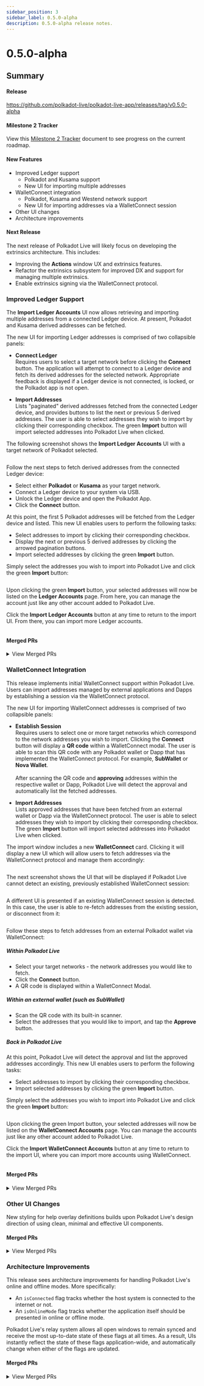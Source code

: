 ```yaml
---
sidebar_position: 3
sidebar_label: 0.5.0-alpha
description: 0.5.0-alpha release notes.
---
```



# 0.5.0-alpha

## Summary

#### Release

https://github.com/polkadot-live/polkadot-live-app/releases/tag/v0.5.0-alpha

#### Milestone 2 Tracker

View this [Milestone 2 Tracker](https://docs.google.com/spreadsheets/d/1OnDXC8sXcX6DqMHZxLTVo6zQuEkEuZgBTIZHfpDoXLg/edit?usp=sharing) document to see progress on the current roadmap.

#### New Features

- Improved Ledger support<br />
  - Polkadot and Kusama support<br />
  - New UI for importing multiple addresses
- WalletConnect integration<br />
  - Polkadot, Kusama and Westend network support<br />
  - New UI for importing addresses via a WalletConnect session
- Other UI changes
- Architecture improvements

#### Next Release

The next release of Polkadot Live will likely focus on developing the extrinsics architecture. This includes:

- Improving the __Actions__ window UX and extrinsics features.
- Refactor the extrinsics subsystem for improved DX and support for managing multiple extrinsics.
- Enable extrinsics signing via the WalletConnect protocol.

### Improved Ledger Support

The **Import Ledger Accounts** UI now allows retrieving and importing multiple addresses from a connected Ledger device. At present, Polkadot and Kusama derived addresses can be fetched.

The new UI for importing Ledger addresses is comprised of two collapsible panels:

-  **Connect Ledger**<br /> 
  Requires users to select a target network before clicking the **Connect** button. The application will attempt to connect to a Ledger device and fetch its derived addresses for the selected network. Appropriate feedback is displayed if a Ledger device is not connected, is locked, or the Polkadot app is not open.
  
- **Import Addresses**<br />
  Lists "paginated" derived addresses fetched from the connected Ledger device, and provides buttons to list the next or previous 5 derived addresses. The user is able to select addresses they wish to import by clicking their corresponding checkbox. The green **Import** button will import selected addresses into Polkadot Live when clicked.

The following screenshot shows the **Import Ledger Accounts** UI with a target network of Polkadot selected.

<Img url="/img/releases/0-5-0-alpha/ui-import-ledger-01.jpg" maxHeight="375px" />

Follow the next steps to fetch derived addresses from the connected Ledger device:
- Select either **Polkadot** or **Kusama** as your target network.
- Connect a Ledger device to your system via USB.
- Unlock the Ledger device and open the Polkadot App.
- Click the **Connect** button.

At this point, the first 5 Polkadot addresses will be fetched from the Ledger device and listed. This new UI enables users to perform the following tasks:
- Select addresses to import by clicking their corresponding checkbox.
- Display the next or previous 5 derived addresses by clicking the arrowed pagination buttons.
- Import selected addresses by clicking the green **Import** button.

Simply select the addresses you wish to import into Polkadot Live and click the green **Import** button:

<Img url="/img/releases/0-5-0-alpha/ui-import-ledger-02.jpg" maxHeight="525px" />

Upon clicking the green **Import** button, your selected addresses will now be listed on the **Ledger Accounts** page. From here, you can manage the account just like any other account added to Polkadot Live.

Click the **Import Ledger Accounts** button at any time to return to the import UI. From there, you can import more Ledger accounts.

<Img url="/img/releases/0-5-0-alpha/ui-import-ledger-03.jpg" maxHeight="375px" />

#### Merged PRs

<details>
  <summary>View Merged PRs</summary>
  -  [feat: improved ledger support 1 #758](https://github.com/polkadot-live/polkadot-live-app/pull/758)
      - [feat: ui layout for importing ledger addresses #759](https://github.com/polkadot-live/polkadot-live-app/pull/759)
      - [feat: fetching multiple ledger addresses #760](https://github.com/polkadot-live/polkadot-live-app/pull/760)
      - [feat: importing ledger addresses #761](https://github.com/polkadot-live/polkadot-live-app/pull/761)
      - [chore: ledger codebase refactor #762](https://github.com/polkadot-live/polkadot-live-app/pull/762)
      - [feat: ledger ui polish #763](https://github.com/polkadot-live/polkadot-live-app/pull/763)
</details>

### WalletConnect Integration

This release implements initial WalletConnect support within Polkadot Live. Users can import addresses managed by external applications and Dapps by establishing a session via the WalletConnect protocol.

The new UI for importing WalletConnect addresses is comprised of two collapsible panels:

-  **Establish Session**<br /> 
  Requires users to select one or more target networks which correspond to the network addresses you wish to import. Clicking the **Connect** button will display a **QR code** within a WalletConnect modal. The user is able to scan this QR code with any Polkadot wallet or Dapp that has implemented the WalletConnect protocol. For example, **SubWallet** or **Nova Wallet**.<br /><br />
  After scanning the QR code and **approving** addresses within the respective wallet or Dapp, Polkadot Live will detect the approval and automatically list the fetched addresses.
  
- **Import Addresses**<br />
  Lists approved addresses that have been fetched from an external wallet or Dapp via the WalletConnect protocol. The user is able to select addresses they wish to import by clicking their corresponding checkbox. The green **Import** button will import selected addresses into Polkadot Live when clicked.

The import window includes a new **WalletConnect** card. Clicking it will display a new UI which will allow users to fetch addresses via the WalletConnect protocol and manage them accordingly:

<Img url="/img/releases/0-5-0-alpha/ui-import-wc-01.jpg" maxHeight="375px" />

The next screenshot shows the UI that will be displayed if Polkadot Live cannot detect an existing, previously established WalletConnect session:

<Img url="/img/releases/0-5-0-alpha/ui-import-wc-02.jpg" maxHeight="445px" />

A different UI is presented if an existing WalletConnect session is detected. In this case, the user is able to re-fetch addresses from the existing session, or disconnect from it:

<Img url="/img/releases/0-5-0-alpha/ui-import-wc-03.jpg" maxHeight="375px" />

Follow these steps to fetch addresses from an external Polkadot wallet via WalletConnect:

##### Within Polkadot Live

- Select your target networks - the network addresses you would like to fetch.
- Click the **Connect** button.
- A QR code is displayed within a WalletConnect Modal.

##### Within an external wallet (such as SubWallet)

- Scan the QR code with its built-in scanner.
- Select the addresses that you would like to import, and tap the **Approve** button.

##### Back in Polkadot Live

At this point, Polkadot Live will detect the approval and list the approved addresses accordingly. This new UI enables users to perform the following tasks:

- Select addresses to import by clicking their corresponding checkbox.
- Import selected addresses by clicking the green **Import** button.

Simply select the addresses you wish to import into Polkadot Live and click the green **Import** button:

<Img url="/img/releases/0-5-0-alpha/ui-import-wc-04.jpg" maxHeight="480px" />

Upon clicking the green Import button, your selected addresses will now be listed on the **WalletConnect Accounts** page. You can manage the accounts just like any other account added to Polkadot Live.

Click the **Import WalletConnect Accounts** button at any time to return to the import UI, where you can import more accounts using WalletConnect.

<Img url="/img/releases/0-5-0-alpha/ui-import-wc-05.jpg" maxHeight="375px" />

#### Merged PRs

<details>
  <summary>View Merged PRs</summary>
  - [feat: wallet connect integration #766](https://github.com/polkadot-live/polkadot-live-app/pull/766)
    - [feat: wallet connect ui foundation #765](https://github.com/polkadot-live/polkadot-live-app/pull/765)
    - [feat: wallet connect context #767](https://github.com/polkadot-live/polkadot-live-app/pull/767)
    - [feat: wallet connect dynamic ui #768](https://github.com/polkadot-live/polkadot-live-app/pull/768)
    - [feat: import wallet connect addresses #769](https://github.com/polkadot-live/polkadot-live-app/pull/769)
    - [chore: wallet connect optimisation #788](https://github.com/polkadot-live/polkadot-live-app/pull/788)
</details>

### Other UI Changes

New styling for help overlay definitions builds upon Polkadot Live's design direction of using clean, minimal and effective UI components.

#### Merged PRs

<details>
  <summary>View Merged PRs</summary>
  - [chore: help overlay definitions styling #792](https://github.com/polkadot-live/polkadot-live-app/pull/792)
</details>

### Architecture Improvements

This release sees architecture improvements for handling Polkadot Live's online and offline modes. More specifically:

- An `isConnected` flag tracks whether the host system is connected to the internet or not.
- An `isOnlineMode` flag tracks whether the application itself should be presented in online or offline mode.

Polkadot Live's relay system allows all open windows to remain synced and receive the most up-to-date state of these flags at all times. As a result, UIs instantly reflect the state of these flags application-wide, and automatically change when either of the flags are updated.

#### Merged PRs

<details>
  <summary>View Merged PRs</summary>
  - [fix: online status relay #770](https://github.com/polkadot-live/polkadot-live-app/pull/770)
</details>
